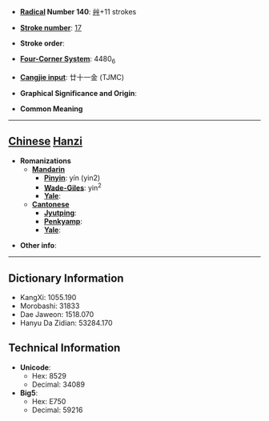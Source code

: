 * '''[[Wiktionary:Chinese radical index| Radical]] Number 140''': [[Wiktionary:Chinese radical index 艸|艸]]+11 strokes

* '''[[Wiktionary:Chinese total strokes index|Stroke number]]''': [[Wiktionary:Chinese total strokes index 17|17]]

* '''Stroke order''': 

* '''[[Wiktionary:Chinese four corner index|Four-Corner System]]''': 4480<sub>6</sub>

* '''[[Wiktionary:Chinese Cangjie index|Cangjie input]]''': 廿十一金 (TJMC)

* '''Graphical Significance and Origin''': 

* '''Common Meaning'''

----

== [[Chinese]] [[Hanzi]] ==

* '''Romanizations'''
** '''[[Mandarin]]'''
*** '''[[Pinyin]]''': yín (yin2)
*** '''[[Wade-Giles]]''': yin<sup>2</sup>
*** '''[[Yale]]''': 
** '''[[Cantonese]]'''
*** '''[[Jyutping]]''':
*** '''[[Penkyamp]]''': 
*** '''[[Yale]]''': 

* '''Other info''': 

----

== Dictionary Information ==

* KangXi: 1055.190
* Morobashi: 31833
* Dae Jaweon: 1518.070
* Hanyu Da Zidian: 53284.170

== Technical Information ==

* '''Unicode''':
** Hex: 8529
** Decimal: 34089
* '''Big5''':
** Hex: E750
** Decimal: 59216
